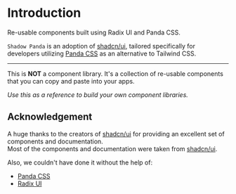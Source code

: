 
# Introduction

<Lead>Re-usable components built using Radix UI and Panda CSS.</Lead>

`Shadow Panda` is an adoption of [shadcn/ui](https://ui.shadcn.com/), tailored specifically for developers utilizing [Panda CSS](https://panda-css.com/) as an alternative to Tailwind CSS.

---

This is **NOT** a component library. It's a collection of re-usable components that you can copy and paste into your apps.

_Use this as a reference to build your own component libraries._

## Acknowledgement

A huge thanks to the creators of [shadcn/ui](https://ui.shadcn.com/) for providing an excellent set of components and documentation.  
Most of the components and documentation were taken from [shadcn/ui](https://ui.shadcn.com/).

Also, we couldn't have done it without the help of:

- [Panda CSS](https://panda-css.com/)
- [Radix UI](https://radix-ui.com/)
